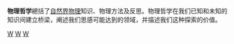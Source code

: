 {{unreferenced|time=2013-11-26T09:37:46+00:00}}
{{Philosophy-sidebar}}
'''物理哲学'''總括了[[自然界|自然界]][[物理|物理]]知识、物理方法及反思。物理哲学在我们已知和未知的知识间建立桥梁，阐述我们思感可能达到的领域，并描述我们这种探索的价值。

{{科學哲學}}
{{Philosophy navigation}}
{{stub}}

[[Category:物理学哲学|W]]
[[Category:各領域哲學|W]]
[[Category:科學哲學|W]]